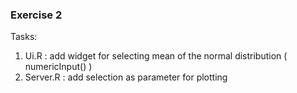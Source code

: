 ### Exercise 2
Tasks:

1. Ui.R : add widget for selecting mean of the normal distribution ( numericInput() )
2. Server.R : add selection as parameter for plotting
